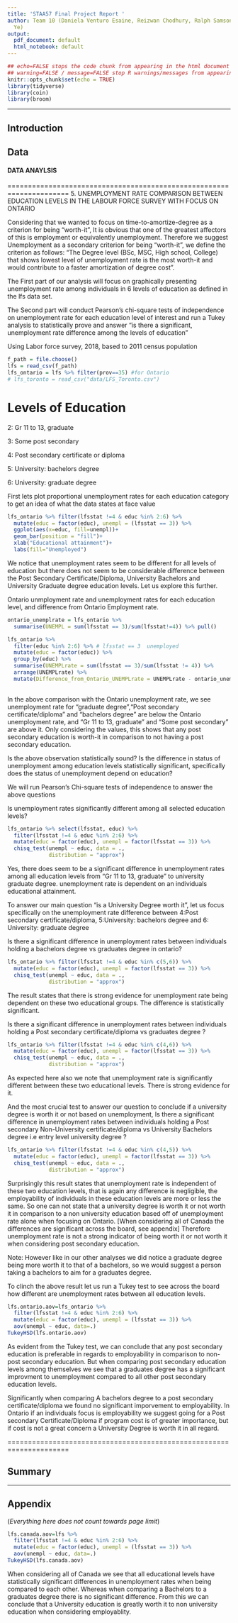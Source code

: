 ```yaml
---
title: 'STAA57 Final Project Report '
author: Team 10 (Daniela Venturo Esaine, Reizwan Chodhury, Ralph Samson Lal, Xiaotong
  Ye)
output:
  pdf_document: default
  html_notebook: default
---
```

```r
## echo=FALSE stops the code chunk from appearing in the html document
## warning=FALSE / message=FALSE stop R warnings/messages from appearing in the knit document
knitr::opts_chunk$set(echo = TRUE)
library(tidyverse)
library(coin)
library(broom)
```


***

<!-- 
(everything below in here is an .html comment)

Instructions: 
- Use typical structure of data analysis report, w/ sections:
    + Introduction
    + Data
    + Analysis
    + Summary
    + Appendix (optional)
- Report should be 5 pages MAX (when compiled/knit as pdf)
- Appendix does not count towards page limit
- Put all your data in a separate "./data/" sub-folder 
- Submit compressed project folder 
- You submissions should be reproducible (i.e. I should be able to   
  re-compile your report with a click of the Preview/Knit button) 

-->

## Introduction 

## Data 


#### DATA ANAYLSIS

=====================================================================
5.
UNEMPLOYMENT RATE COMPARISON BETWEEN EDUCATION LEVELS IN THE LABOUR FORCE SURVEY WITH FOCUS ON ONTARIO

Considering that we wanted to focus on time-to-amortize-degree as a criterion for being "worth-it", It is obvious that one of the greatest affectors of this is employment or equivalently unemployment. Therefore we suggest Unemployment as a secondary criterion for being "worth-it", we define the criterion as follows:
"The Degree level (BSc, MSC, High school, College) that shows lowest level of unemployment rate is the most worth-it and would contribute to a faster amortization of degree cost".

The First part of our analysis will focus on graphically presenting unemployment rate among individuals in 6 levels of education as defined in the lfs data set.

The Second part will conduct Pearson's chi-square tests of independence on unemployment rate for each education level of interest and run a Tukey analysis to statistically prove and answer "is there a significant, unemployment rate difference among the levels of education"

Using Labor force survey, 2018, based to 2011 census population
```r
f_path = file.choose()
lfs = read_csv(f_path)
lfs_ontario = lfs %>% filter(prov==35) #for Ontario
# lfs_toronto = read_csv("data/LFS_Toronto.csv")
```

# Levels of Education

2: Gr 11 to 13, graduate

3: Some post secondary

4: Post secondary certificate or diploma

5: University: bachelors degree

6: University: graduate degree

First lets plot proportional unemployment rates for each education category to get an idea of what the data states at face value

```r
lfs_ontario %>% filter(lfsstat !=4 & educ %in% 2:6) %>% 
  mutate(educ = factor(educ), unempl = (lfsstat == 3)) %>% 
  ggplot(aes(x=educ, fill=unempl))+
  geom_bar(position = "fill")+
  xlab("Educational attainment")+
  labs(fill="Unemployed")
```
We notice that unemployment rates seem to be different for all levels of education but there does not seem to be considerable difference between the Post Secondary Certificate/Diploma, University Bachelors and University Graduate degree education levels. Let us explore this further.


Ontario unmployment rate and unemployment rates for each education level, and difference from Ontario Employment rate.
```r
ontario_unemplrate = lfs_ontario %>% 
  summarise(UNEMPL = sum(lfsstat == 3)/sum(lfsstat!=4)) %>% pull()

lfs_ontario %>%
  filter(educ %in% 2:6) %>% # lfsstat == 3  unemployed
  mutate(educ = factor(educ)) %>% 
  group_by(educ) %>% 
  summarise(UNEMPLrate = sum(lfsstat == 3)/sum(lfsstat != 4)) %>% 
  arrange(UNEMPLrate) %>% 
  mutate(Difference_from_Ontario_UNEMPLrate = UNEMPLrate - ontario_unemplrate)
  
```
In the above comparison with the Ontario unemployment rate, we see unemployment rate for "graduate degree","Post secondary certificate/diploma" and "bachelors degree" are below the Ontario unemployment rate, and "Gr 11 to 13, graduate" and "Some post secondary" are above it. Only considering the values, this shows that any post secondary education is worth-it in comparison to not having a post secondary education.

Is the above observation statistically sound?
Is the difference in status of unemployment among education levels statistically significant, specifically does the status of unemployment depend on education?

We will run Pearson's Chi-square tests of independence to answer the above questions

Is unemployment rates significantly different among all selected education levels?
```r
lfs_ontario %>% select(lfsstat, educ) %>% 
  filter(lfsstat !=4 & educ %in% 2:6) %>% 
  mutate(educ = factor(educ), unempl = factor(lfsstat == 3)) %>% 
  chisq_test(unempl ~ educ, data = .,
             distribution = "approx")
```
Yes, there does seem to be a significant difference in unemployment rates among all education levels from "Gr 11 to 13, graduate" to university graduate degree. unemployment rate is dependent on an individuals educational attainment.


To answer our main question "is a University Degree worth it", let us focus specifically on the unemployment rate difference between 4:Post secondary certificate/diploma, 5:University: bachelors degree and 6: University: graduate degree

Is there a significant difference in unemployment rates between individuals holding a bachelors degree vs graduates degree in ontario?
```r
lfs_ontario %>% filter(lfsstat !=4 & educ %in% c(5,6)) %>% 
  mutate(educ = factor(educ), unempl = factor(lfsstat == 3)) %>% 
  chisq_test(unempl ~ educ, data = .,
             distribution = "approx")
```
The result states that there is strong evidence for unemployment rate being dependent on these two educational groups. The difference is statistically significant.

Is there a significant difference in unemployment rates between individuals holding a Post secondary certificate/diploma vs graduates degree ?
```r
lfs_ontario %>% filter(lfsstat !=4 & educ %in% c(4,6)) %>% 
  mutate(educ = factor(educ), unempl = factor(lfsstat == 3)) %>% 
  chisq_test(unempl ~ educ, data = .,
             distribution = "approx")
```
As expected here also we note that unemployment rate is significantly different between these two educational levels. There is strong evidence for it.

And the most crucial test to answer our question to conclude if a university degree is worth it or not based on unemployment,
Is there a significant difference in unemployment rates between individuals holding a Post secondary Non-University certificate/diploma vs University Bachelors degree i.e entry level university degree ?
```r
lfs_ontario %>% filter(lfsstat !=4 & educ %in% c(4,5)) %>% 
  mutate(educ = factor(educ), unempl = factor(lfsstat == 3)) %>% 
  chisq_test(unempl ~ educ, data = .,
             distribution = "approx")
```
Surprisingly this result states that unemployment rate is independent of these two education levels, that is again any difference is negligible, the employability of individuals in these education levels are more or less the same. So one can not state that a university degree is worth it or not worth it in comparison to a non university education based off of unemployment rate alone when focusing on Ontario. [When considering all of Canada the differences are significant across the board, see appendix]
Therefore unemployment rate is not a strong indicator of being worth it or not worth it when considering post secondary education.

Note: However like in our other analyses we did notice a graduate degree being more worth it to that of a bachelors, so we would suggest a person taking a bachelors to aim for a graduates degree.


To clinch the above result let us run a Tukey test to see across the board how different are unemployment rates between all education levels. 

```r
lfs.ontario.aov=lfs_ontario %>%
  filter(lfsstat !=4 & educ %in% 2:6) %>% 
  mutate(educ = factor(educ), unempl = (lfsstat == 3)) %>%
  aov(unempl ~ educ, data=.)
TukeyHSD(lfs.ontario.aov)
```
As evident from the Tukey test, we can conclude that any post secondary education is preferable in regards to employability in comparison to non-post secondary education. But when comparing post secondary education levels among themselves we see that a graduates degree has a significant improvment to unemployment compared to all other post secondary education levels.

Significantly when comparing A bachelors degree to a post secondary certificate/diploma we found no significant imporvement to employability. In Ontario if an individuals focus is employability we suggest going for a Post secondary Certificate/Diploma if program cost is of greater importance, but if cost is not a great concern a University Degree is worth it in all regard. 

=====================================================================


## Summary 


***  

## Appendix 

(*Everything here does not count towards page limit*)

```r
lfs.canada.aov=lfs %>%
  filter(lfsstat !=4 & educ %in% 2:6) %>% 
  mutate(educ = factor(educ), unempl = (lfsstat == 3)) %>%
  aov(unempl ~ educ, data=.)
TukeyHSD(lfs.canada.aov)
```
When considering all of Canada we see that all educational levels have statistically significant differences in unemployment rates when being compared to each other. Whereas when comparing a Bachelors to a graduates degree there is no significant difference. From this we can conclude that a University education is greatly worth it to non university education when considering employablity.
